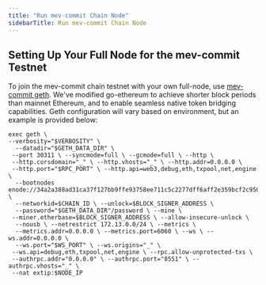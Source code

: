 ```yaml
---
title: "Run mev-commit Chain Node"
sidebarTitle: Run mev-commit Chain Node
---
```


## Setting Up Your Full Node for the mev-commit Testnet

To join the mev-commit chain testnet with your own full-node, use [mev-commit geth](https://github.com/primev/go-ethereum).
We've modified go-ethereum to achieve shorter block periods than mainnet Ethereum, and to enable seamless native token bridging capabilities.
Geth configuration will vary based on environment, but an example is provided below:

```shell ❯_ terminal
exec geth \
--verbosity="$VERBOSITY" \
  --datadir="$GETH_DATA_DIR" \
 --port 30311 \ --syncmode=full \ --gcmode=full \ --http \
 --http.corsdomain="_" \ --http.vhosts="_" \ --http.addr=0.0.0.0 \
 --http.port="$RPC_PORT" \ --http.api=web3,debug,eth,txpool,net,engine \
  --bootnodes enode://34a2a388ad31ca37f127bb9ffe93758ee711c5c2277dff6aff2e359bcf2c9509ea55034196788dbd59ed70861f523c1c03d54f1eabb2b4a5c1c129d966fe1e65@103.219.170.127:29746 \
  --networkid=$CHAIN_ID \ --unlock=$BLOCK_SIGNER_ADDRESS \
  --password="$GETH_DATA_DIR"/password \ --mine \
 --miner.etherbase=$BLOCK_SIGNER_ADDRESS \ --allow-insecure-unlock \
  --nousb \ --netrestrict 172.13.0.0/24 \ --metrics \
  --metrics.addr=0.0.0.0 \ --metrics.port=6060 \ --ws \ --ws.addr=0.0.0.0 \
  --ws.port="$WS_PORT" \ --ws.origins="_" \
 --ws.api=debug,eth,txpool,net,engine \ --rpc.allow-unprotected-txs \
 --authrpc.addr="0.0.0.0" \ --authrpc.port="8551" \ --authrpc.vhosts="_" \
 --nat extip:$NODE_IP
```
